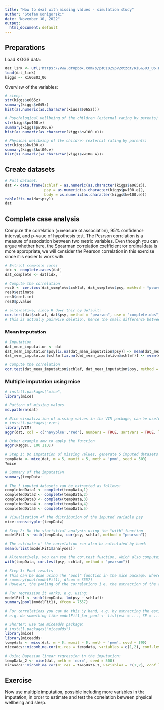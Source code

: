 ---
title: "How to deal with missing values - simulation study"
author: "Stefan Konigorski"
date: "November 30, 2022"
output:
  html_document: default
---

## Preparations

Load KiGGS data:

```{r}
dat_link <- url("https://www.dropbox.com/s/pd0z829pv2otzqt/KiGGS03_06.RData?dl=1")
load(dat_link)
kiggs <- KiGGS03_06
```

Overview of the variables:

```{r}
# sleep:
str(kiggs$e065z)
summary(kiggs$e065z)
hist(as.numeric(as.character(kiggs$e065z)))

# Psychological wellbeing of the children (external rating by parents)
str(kiggs$pw100.e)
summary(kiggs$pw100.e)
hist(as.numeric(as.character(kiggs$pw100.e)))

# Physical wellbeing of the children (external rating by parents)
str(kiggs$kw100.e)
summary(kiggs$kw100.e)
hist(as.numeric(as.character(kiggs$kw100.e)))
```

## Create datasets

```{r}
# Full dataset:
dat <- data.frame(schlaf = as.numeric(as.character(kiggs$e065z)), 
                  psy = as.numeric(as.character(kiggs$pw100.e)), 
                  body = as.numeric(as.character(kiggs$kw100.e)))
table(!is.na(dat$psy))
dat
```

## Complete case analysis

Compute the correlation (=measure of association), 95% confidence interval, and p-value of hypothesis test. The Pearson correlation is a measure of association between two metric variables. Even though you can argue whether here, the Spearman correlation coefficient for ordinal data is more appropriate, we will consider the Pearson correlation in this exercise since it is easier to work with.

```{r}
# Extract complete cases
idx <- complete.cases(dat)
dat_complete <- dat[idx, ]

# Compute the correlation
res0 <- cor.test(dat_complete$schlaf, dat_complete$psy, method = "pearson")
res0$estimate
res0$conf.int
res0$p.value

# alternative, since R does this by default:
cor.test(dat$schlaf, dat$psy, method = "pearson", use = "complete.obs")
# this is actually pairwise deletion, hence the small difference between the results
```

### Mean imputation

```{r}
# Imputation
dat_mean_imputation <- dat
dat_mean_imputation$psy[is.na(dat_mean_imputation$psy)] <- mean(dat_mean_imputation$psy, na.rm = TRUE)
dat_mean_imputation$schlaf[is.na(dat_mean_imputation$schlaf)] <- mean(dat_mean_imputation$schlaf, na.rm = TRUE)

# compute the correlation
cor.test(dat_mean_imputation$schlaf, dat_mean_imputation$psy, method = "pearson")
```

### Multiple imputation using mice

```{r}
# install.packages("mice")
library(mice)

# Pattern of missing values
md.pattern(dat)

# Nice visualization of missing values in the VIM package, can be useful to identify patterns of missing values
# install.packages("VIM")
library(VIM)
aggr(dat, col = c('navyblue','red'), numbers = TRUE, sortVars = TRUE, labels = names(dat), cex.axis = 0.7, gap = 3, ylab = c("Histogram of missing data", "Pattern"))

# Other example how to apply the function
aggr(kiggs[, 100:110])
```

```{r, include = FALSE}
# Step 1: Do imputation of missing values, generate 5 imputed datasets
tempData <- mice(dat, m = 5, maxit = 5, meth = 'pmm', seed = 500)
?mice
```

```{r}
# Summary of the imputation
summary(tempData)

# The 5 imputed datasets can be extracted as follows:
completedData1 <- complete(tempData,1)
completedData2 <- complete(tempData,2)
completedData3 <- complete(tempData,3)
completedData4 <- complete(tempData,4)
completedData5 <- complete(tempData,5)
```

```{r}
# Visualization of the distribution of the imputed variable psy
mice::densityplot(tempData)
```

```{r}
# Step 2: Do the statistical analysis using the "with" function
modelFit1 <- with(tempData, cor(psy, schlaf, method = "pearson"))

# The estimate of the correlation can also be calculated by hand:
mean(unlist(modelFit1$analyses))

# Alternatively, you can use the cor.test function, which also computes confidence intervals
with(tempData, cor.test(psy, schlaf, method = "pearson"))

# Step 3: Pool results
# This can be done using the "pool" function in the mice package, where dfcom are the degrees of freedom of the separate analyses of the imputed datasets, which are also shown in the cor.test output. eg:
# summary(pool(modelFit1), dfcom = 7557)
# However, the pooling of the correlations i.e. the extraction of the relevant information is not readily available in the pool function, so that this gives an error here.

# For regression it works, e.g. using:
modelFit1 <- with(tempData, lm(psy ~ schlaf))
summary(pool(modelFit1), dfcom = 7557)

# For correlations you can do this by hand, e.g. by extracting the estimators and their standard errors from the results, for the pooling,
# e.g. do something like modelFit1_for_pool <- list(est = ..., SE = ...)
```

```{r, include = FALSE}
# Shorter: use the miceadds package:
# install.packages("miceadds")
library(mice)
library(miceadds)
tempdata <- mice(dat, m = 5, maxit = 5, meth = 'pmm', seed = 500)
miceadds::micombine.cor(mi.res = tempdata, variables = c(1,2), conf.level = 0.95, method = "pearson")
```

```{r, include = FALSE}
# Using Bayesian linear regression in the imputation:
tempData_2 <- mice(dat, meth = 'norm', seed = 500)
miceadds::micombine.cor(mi.res = tempData_2, variables = c(1,2), conf.level = 0.95, method = "pearson")
```

## Exercise

Now use multiple imputation, possible including more variables in the imputation, in order to estimate and test the correlation between physical wellbeing and sleep.

